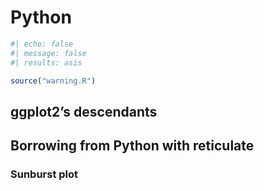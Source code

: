 # Python {#sec-python}

```r
#| echo: false
#| message: false
#| results: asis

source("warning.R")
```

## ggplot2’s descendants

## Borrowing from Python with reticulate

### Sunburst plot
